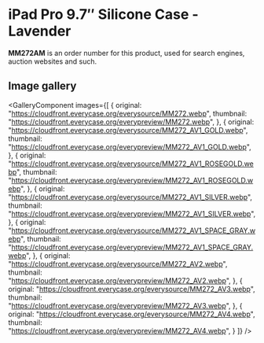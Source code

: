 
# iPad Pro 9.7″ Silicone Case - Lavender

<Callout type='info' emoji='👉🏻'>**MM272AM** is an order number for this product, used for search engines, auction websites and such.</Callout>

## Image gallery

<GalleryComponent
    images={[
      {
        original: "https://cloudfront.everycase.org/everysource/MM272.webp",
        thumbnail: "https://cloudfront.everycase.org/everypreview/MM272.webp",
      },
      {
        original: "https://cloudfront.everycase.org/everysource/MM272_AV1_GOLD.webp",
        thumbnail: "https://cloudfront.everycase.org/everypreview/MM272_AV1_GOLD.webp",
      },
      {
        original: "https://cloudfront.everycase.org/everysource/MM272_AV1_ROSEGOLD.webp",
        thumbnail: "https://cloudfront.everycase.org/everypreview/MM272_AV1_ROSEGOLD.webp",
      },
      {
        original: "https://cloudfront.everycase.org/everysource/MM272_AV1_SILVER.webp",
        thumbnail: "https://cloudfront.everycase.org/everypreview/MM272_AV1_SILVER.webp",
      },
      {
        original: "https://cloudfront.everycase.org/everysource/MM272_AV1_SPACE_GRAY.webp",
        thumbnail: "https://cloudfront.everycase.org/everypreview/MM272_AV1_SPACE_GRAY.webp",
      },
      {
        original: "https://cloudfront.everycase.org/everysource/MM272_AV2.webp",
        thumbnail: "https://cloudfront.everycase.org/everypreview/MM272_AV2.webp",
      },
      {
        original: "https://cloudfront.everycase.org/everysource/MM272_AV3.webp",
        thumbnail: "https://cloudfront.everycase.org/everypreview/MM272_AV3.webp",
      },
      {
        original: "https://cloudfront.everycase.org/everysource/MM272_AV4.webp",
        thumbnail: "https://cloudfront.everycase.org/everypreview/MM272_AV4.webp",
      }
    ]}
  />
